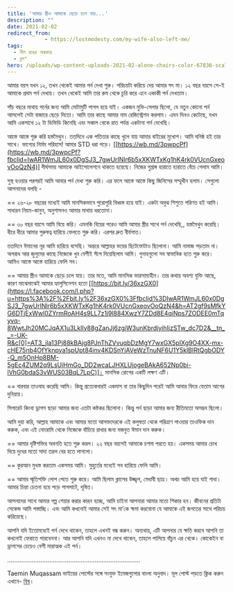 ```yaml
---
title: 'আমার স্ত্রীও আমাকে ছেড়ে চলে যায়...'
description: ""
date: 2021-02-02
redirect_from: 
            - https://lostmodesty.com/my-wife-also-left-me/
tags: 
  - নীল রঙের অন্ধকার
  - ব্লগ"
hero: /uploads/wp-content-uploads-2021-02-alone-chairs-color-67836-scaled.jpg
---
```

আমার বয়স যখন ১২, তখন থেকেই আমার পর্ন দেখা শুরু। পরিচয়টা করিয়ে দেয় আমার সৎ মা। ১২ বছর বয়সে সে-ই আমাকে প্রথম পর্ন দেখায়। তখন থেকেই আমি তার রুম থেকে চুরি করে এনে একাকী পর্ন দেখতাম।

পাঁচ বছরে মাথায় পর্নের জন্য আমি মোটামুটি পাগল হয়ে যাই। একজন মুভি-সেলার ছিলো, যে নতুন কোনো পর্ন আসলেই সেটা বাজারে ছেড়ে দিতো। আমি তার কাছে আমার নাম রেজিস্ট্রেশন করলাম। এমন দিনও কেটেছে, যখন আমি একসাথে ১২ টা ডিভিডি কিনেছি এবং সকাল থেকে রাত পর্যন্ত একটানা পর্ন দেখেছি।

আস্তে আস্তে শুরু করি হস্তমৈথুন। ততদিনে এক পতিতার কাছে খুলে যায় আমার বাইরের মুখোশ। আমি ঘনিষ্ঠ হই তার সাথে। ভাগ্যের নির্মম পরিহাস! আমার STD ধরা পড়ে। \[[https://wb.md/3pwpcPf](https://wb.md/3pwpcPf?fbclid=IwAR1WmJL60x0DgSJ3_7gwUrINlr6b5xXKWTxKg1hK4rk0VUcnGxeovOoQzN4)] দীর্ঘসময় আমাকে আইসোলেশনে থাকতে হয়েছে। নিজের গুপ্তাঙ্গ হারাতে হারাতে বেঁচে গেলাম আমি।

সুস্থ হওয়ার পরপরই আমি আবার পর্ন দেখা শুরু করি। এর ফলে আস্তে আস্তে কিছু জিনিসের সম্মুখীন হলাম। সেগুলো আপনাদের বলছি -

== ২৬-২৮ বছরের মধ্যেই আমি মানসিকভাবে পুরোপুরি বিধ্বস্ত হয়ে যাই। একটা অবুঝ শিশুতে পরিণত হই আমি। সাধারন নিয়ম-কানুন, অনুশাসনও আমার মাথায় ধরতোনা।

== ৩০ বছর বয়সে আমি বিয়ে করি। এমনকি বিয়ের পরেও আমি আমার স্ত্রীর সাথে পর্ন দেখেছি,, হস্তমৈথুন করেছি। ধীরে ধীরে আমার পুরুষত্ব হারিয়ে ফেলতে শুরু করি। এরপর দ্রুত বীর্যপাত।

ততদিনে ঈমানের নূর আমি হারিয়ে বসেছি। অন্তরে আল্লাহর ভয়ের ছিটেফোটাও ছিলোনা। আমি নামাজ পড়তাম না। অপরাধ আর জুলুমের কাছে নিজেকে খুব বেশীই সঁপে দিয়েছিলাম আমি। গুনাহগুলো সব স্বাভাবিক হতে শুরু করে। আমিও আস্তে আস্তে হারিয়ে ফেলি সব।

== আমার স্ত্রীও আমাকে ছেড়ে চলে যায়। তার মতে, আমি মানসিক ভারসাম্যহীন। তার কথায় অবশ্য যুক্তি আছে, কারণ মাঝেমাঝেই আমার হ্যালুসিনেশন হতো \[[https://bit.ly/36xzGX0](https://l.facebook.com/l.php?u=https%3A%2F%2Fbit.ly%2F36xzGX0%3Ffbclid%3DIwAR1WmJL60x0DgSJ3_7gwUrINlr6b5xXKWTxKg1hK4rk0VUcnGxeovOoQzN4&h=AT2gf9sMfkYG6DTjExWwl0ZYrmRoAH4s9LL7z1j9l884XwzY7ZDd8E4qiNps7ZODEE0mTqyvq-8WwtJh20MCJqAX1u3LklIy88gZanJj6zgiW3unKbrdjyihIjzSTw_dc7D2&__tn__=-UK-R&c[0]=AT3_jla13Pj88kBAjg8PJnThZVvuqbDzMgY7wxGX5pIXg9O4XX-mx-cHE75nb4OfYknpya1spUpt84inv4KDSnYjAVeWzTnuNF6U1Y5klBIRtQgbODY-Q_m5OnHp8BM-5gEc4ZUM2q9LsUiHmGo_DD2wcaLJHXLUjogeBAkA652Np0bi-lVhG0bdaS3vWUS03BqL7LpC)]। মানসিক রোগের একটি লক্ষণ এটি।

== বারবার তাওবাহ করেছি আমি। কিন্তু প্রত্যেকবারই একমাস বা তার কিছুদিন পরেই আমি আবার ফিরে যেতাম আগের দুনিয়ায়।

সিগারেট কিংবা ড্রাগস ছাড়া আমার জন্য এতটা কষ্টকর ছিলোনা। কিন্তু পর্ন ছাড়া আমার জন্য রীতিমতো অসম্ভব ছিলো।

আমি দুয়া করি, আল্লাহ আমাকে এবং আমার মতো আসক্তদেরকে এই কলুষতা থেকে পরিত্রাণ পাওয়ার তাওফিক দান করুক, এবং এই নোংরামি থেকে নিজেকে বাঁচিয়ে রাখার জন্য মজবুত ঈমান দান করুক।

== আমার দৃষ্টিশক্তির অবনতি হতে শুরু করল। ২২ বছর বয়সেই আমাকে চশমা পরতে হয়। একসময় আমার চোখ দিয়ে দুধের মতো সাদা তরল বের হতে লাগলো।

== কুরআন মুখস্ত করতাম একসময় আমি। মুহুর্তের মধ্যেই সব হারিয়ে ফেলি আমি।

== আমার স্মৃতিশক্তি লোপ পেতে শুরু করে। আমি ছিলাম ক্লাসের উজ্জ্বল, মেধাবী ছাত্র। অথচ আমি হয়ে যাই গাধা। আমার চিন্তা চেতনা হয়ে পড়ে পাগলাটে, দূষিত।

আপনাদের সাথে আমার গল্প শেয়ার করার কারন হচ্ছে, আমি চাইনা আপনারা আমার মতো শিকার হন। জীবনের প্রতিটা সেকেন্ড আমি পস্তাচ্ছি। এবং আমি কখনোই আমার সেই সৎ মা’কে ক্ষমা করবোনা যে আমাকে এই জগতের সাথে পরিচয় করিয়েছে।

আপনি যদি ইতোমধ্যেই পর্ন দেখে থাকেন, তাহলে এখনই বন্ধ করুন। অন্যথায়, এটি আপনার যে ক্ষতি করবে আপনি তা কখনোই ফেরাতে পারবেননা। আর আপনি যদি এখনও না দেখে থাকেন, তাহলে পালিয়ে বাঁচুন এর থেকে। কোকেইন বা ড্রাগসের চেয়েও বেশী মারাত্মক এই পর্ন।

.…………………………………………………………………

Taemin Muqassam ভাইয়ের পোস্টের সঙ্গে সংযুক্ত ইমেজগুলোর বাংলা অনুবাদ। মূল পোস্ট পড়তে ক্লিক করুন এখানে- [বিষ](https://web.facebook.com/lostmodesty/posts/2799835603564875)।
